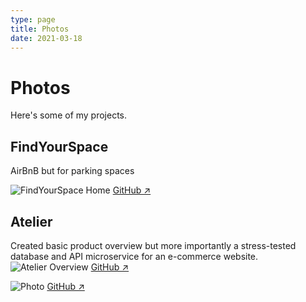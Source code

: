 ```yaml
---
type: page
title: Photos
date: 2021-03-18
---
```


# Photos

Here's some of my projects.


## FindYourSpace
AirBnB but for parking spaces

<Image
  src="/images/FYS-Home.png"
  alt="FindYourSpace Home"
  width={1125}
  height={750}
  priority
  className="next-image"
/>
[GitHub ↗ ](https://github.com/boc-bulbasaur/FindYourSpace)

## Atelier
Created basic product overview but more importantly a stress-tested database and API microservice for an e-commerce website.
<Image
  src="/images/Atelier-Overview.png"
  alt="Atelier Overview"
  width={1125}
  height={750}
  priority
  className="next-image"
/>
[GitHub ↗ ](https://github.com/rpp2204-fec-basilseed/Atelier)

<Image
  src="/images/F1Compare-Basic.png"
  alt="Photo"
  width={1125}
  height={750}
  priority
  className="next-image"
/>
[GitHub ↗ ](https://github.com/marquezmiko/F1DriverCompare)
